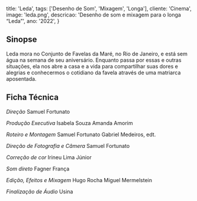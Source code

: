   title: 'Leda',
  tags: ['Desenho de Som', 'Mixagem', 'Longa'],
  cliente: 'Cinema',
  image: 'leda.png',
  descricao: 'Desenho de som e mixagem para o longa “Leda”',
  ano: '2022',
}

## Sinopse

Leda mora no Conjunto de Favelas da Maré, no Rio de Janeiro, e está sem água na semana de seu aniversário. Enquanto passa por essas e outras situações, ela nos abre a casa e a vida para compartilhar suas dores e alegrias e conhecermos o cotidiano da favela através de uma matriarca aposentada.


## Ficha Técnica

<i>Direção</i>
Samuel Fortunato

<i>Produção Executiva</i>
Isabela Souza
Amanda Amorim

<i>Roteiro e Montagem</i>
Samuel Fortunato
Gabriel Medeiros, edt.

<i>Direção de Fotografia e Câmera</i>
Samuel Fortunato

<i>Correção de cor</i>
Irineu Lima Júnior

<i>Som direto</i>
Fagner França

<i>Edição, Efeitos e Mixagem</i>
Hugo Rocha
Miguel Mermelstein

<i>Finalização de Áudio</i>
Usina
